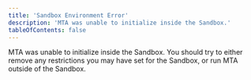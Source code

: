 ```yaml
---
title: 'Sandbox Environment Error'
description: 'MTA was unable to initialize inside the Sandbox.'
tableOfContents: false
---
```


MTA was unable to initialize inside the Sandbox.
You should try to either remove any restrictions you may have set for the Sandbox, or run MTA outside of the Sandbox.
